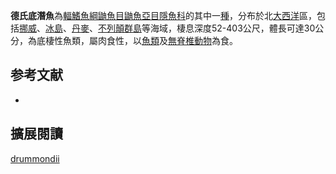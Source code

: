 {{Speciesbox
| image = 
| image_width = 250px
| status = NE
| status_system = IUCN3.1
| genus = Echiodon
| species = drummondii
| authority = [[Thompson|Thompson]], 1837
| synonyms = *''Echiodon drummondi''<br /><small>Thompson, 1837</small>
}}
'''德氏底潛魚'''為[[輻鰭魚綱|輻鰭魚綱]][[鼬魚目|鼬魚目]][[鼬魚亞目|鼬魚亞目]][[隱魚科|隱魚科]]的其中一[[種|種]]，分布於北[[大西洋|大西洋]]區，包括[[挪威|挪威]]、[[冰島|冰島]]、[[丹麥|丹麥]]、[[不列顛群島|不列顛群島]]等海域，棲息深度52-403公尺，體長可達30公分，為底棲性魚類，屬肉食性，以[[魚類|魚類]]及[[無脊椎動物|無脊椎動物]]為食。

== 参考文献 ==
{{reflist}}
*{{FishBase_species|genus=Echiodon|species=drummondii|year=2012|month=7}}

== 擴展閱讀 == 
{{refbegin}}
{{wikispecies-inline|Echiodon drummondii|德氏底潛魚}}
{{refend}}
{{Taxonbar|from=Q3018762}}

[[Category:底潛魚屬|drummondii]]


{{魚類小作品}}